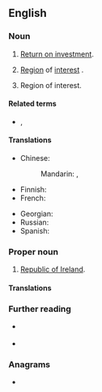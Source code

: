 {{also|roi|rồi|Rói}}
==English==

===Noun===
{{en-noun}}

# {{lb|en|accounting|acronym}} [[return on investment|Return on investment]].
# {{lb|en|photography|acronym}} [[region|Region]] of [[interest|interest]] {{gloss|in digital images}}.
# {{lb|en|military|espionage|acronym}} Region of interest.

====Related terms====
* {{sense|finance}} {{l|en|ROE}}, {{l|en|ROR}}

====Translations====
<!--Abbreviations only, if they exist-->
{{trans-top|return on Investment}}
* Chinese:
*: Mandarin: {{t|cmn|投資回報率|sc=Hani}}, {{t|cmn|投资回报率|tr=tóuzī huíbàolǜ|sc=Hani}}
* Finnish: {{t+|fi|ROI}}
* French: {{t+|fr|retour sur investissement|m}}
{{trans-mid}}
* Georgian: {{t|ka|მოგება საინვესტიციო კაპიტალიდან}}
* Russian: {{t-needed|ru}}
* Spanish: {{t|es|retorno de la inversión|m}}
{{trans-bottom}}

{{trans-top|region of interest (in digital images)}}
{{trans-mid}}
{{trans-bottom}}

{{trans-top|region of interest (military, espionage)}}
{{trans-mid}}
{{trans-bottom}}

===Proper noun===
{{en-proper noun}}

# {{lb|en|acronym}} [[Republic of Ireland]].

====Translations====
{{trans-top|Republic of Ireland}}
{{trans-mid}}
{{trans-bottom}}

===Further reading===
* {{sense|accounting}} '''{{projectlink|wikipedia|Return on investment}}'''
* {{sense|photography}} {{projectlink|wikipedia|Region of interest}}

===Anagrams===
* {{anagrams|en|OIr|Ori|RIO|Rio}}